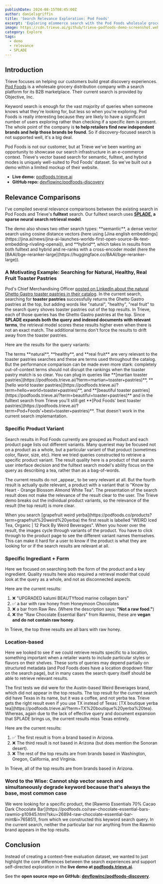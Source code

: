 ```yaml
---
publishDate: 2024-08-15T08:45:00Z
author: danielsgriffin
title: 'Search Relevance Exploration: Pod Foods'
excerpt: 'Exploring eCommerce search with the Pod Foods wholesale grocery distribution catalog.'
image: https://cdn.trieve.ai/github/trieve-podfoods-demo-screenshot.webp
category: Explore
tags:
  - demo
  - relevance
  - SPLADE
---
```



## Introduction

Trieve focuses on helping our customers build great discovery experiences. [Pod Foods](https://podfoods.co/) is a wholesale grocery distribution company with a search platform for its B2B marketplace. Their current search is provided by Objective, Inc.

Keyword search is enough for the vast majority of queries when someone knows what they're looking for, but less so when you're exploring. Pod Foods is really interesting because they are likely to have a significant number of users exploring rather than checking if a specific item is present. The whole point of the company is **to help retailers find new independent brands and help those brands be found**. So if discovery-focused search is not supported well, it's a big deal.

Pod Foods is not our customer, but at Trieve we've been wanting an opportunity to showcase our search infrastructure in an e-commerce context. Trieve's vector based search for semantic, fulltext, and hybrid modes is uniquely well-suited to Pod Foods' dataset. So we've built out a demo within a limited mockup of their website.

- **Live demo:** [podfoods.trieve.ai](https://podfoods.trieve.ai)
- **GitHub repo:** [devflowinc/podfoods-discovery](https://github.com/devflowinc/podfoods-discovery)

## Relevance Comparisons

I've compiled several relevance comparisons between the existing search in Pod Foods and Trieve's **fulltext** search. Our fulltext search uses **[SPLADE](https://github.com/naver/splade), a sparse neural search retrieval model**.

<TextBox>
The demo also shows two other search types: **semantic**, a dense vector search using cosine distance vectors (here using [Jina english embeddings](https://jina.ai/news/jina-ai-launches-worlds-first-open-source-8k-text-embedding-rivaling-openai)), and **hybrid**, which takes in results from both fulltext and hybrid and re-ranks with a cross-encoder model (here the [BAAI/bge-reranker-large](https://huggingface.co/BAAI/bge-reranker-large)).
</TextBox>

### A Motivating Example: Searching for Natural, Healthy, Real Fruit Toaster Pastries

Pod's Chief Merchandising Officer [posted on LinkedIn about the natural Ghetto Gastro toaster pastries in their catalog](https://www.linkedin.com/posts/peter-gialantzis-a14a1b88_cpg-naturalfoods-garbage-activity-7221838546095992832-Gxd0?utm_source=share&utm_medium=member_desktop). In the current search, searching for **toaster pastries** successfully returns the Ghetto Gastro pastries at the top, but adding words like "natural", "healthy", "real fruit" to the search query shoves toaster pastries out of the top results. In Trieve, each of those queries has the Ghetto Gastro pastries at the top. Since **SPLADE expands both the query and indexed documents with relevant terms**, the retrieval model scores these results higher even when there is not an exact match. The additional terms don't force the results to drift away from the toaster pastries. 

<QueryDiscussion query="toaster pastries">
</QueryDiscussion>

<ImageComparison
  query="toaster pastries"
  size="large"
  leftImageSrc="https://trieve.b-cdn.net/blog/podfoods-relevance-blog/podfoods-objective_toaster_pastries_2024_08_06.png"
  rightImageSrc="https://trieve.b-cdn.net/blog/podfoods-relevance-blog/podfoods-trieve_toaster_pastries_2024_08_06.png"
  leftImageAlt="podfoods-objective_toaster_pastries_2024_08_06"
  rightImageAlt="podfoods-trieve_toaster_pastries_2024_08_06"
  leftCaption="Current"
  rightCaption="Trieve"
  leftLink="https://podfoods.co/products?term=toaster%20pastries"
  rightLink="https://podfoods.trieve.ai/?term=toaster%20pastries"
/>

<span>Here are the results for the query variants:</span>

<QueryDiscussion query="healthy toaster pastries">
</QueryDiscussion>

<ImageComparison
  query="healthy toaster pastries"
  size="medium"
  leftImageSrc="https://trieve.b-cdn.net/blog/podfoods-relevance-blog/podfoods-objective_healthy_toaster_pastries_2024_08_06.png"
  rightImageSrc="https://trieve.b-cdn.net/blog/podfoods-relevance-blog/podfoods-trieve_healthy_toaster_pastries_2024_08_06.png"
  leftImageAlt="podfoods-objective_healthy_toaster_pastries_2024_08_06"
  rightImageAlt="podfoods-trieve_healthy_toaster_pastries_2024_08_06"
  leftCaption="Current"
  rightCaption="Trieve"
  leftLink="https://podfoods.co/products?term=healthy%20toaster%20pastries"
  rightLink="https://podfoods.trieve.ai/?term=healthy%20toaster%20pastries"
/>

<QueryDiscussion query="natural toaster pastries">
</QueryDiscussion>

<ImageComparison
  query="natural toaster pastries"
  size="medium"
  leftImageSrc="https://trieve.b-cdn.net/blog/podfoods-relevance-blog/podfoods-objective_natural_toaster_pastries_2024_08_06.png"
  rightImageSrc="https://trieve.b-cdn.net/blog/podfoods-relevance-blog/podfoods-trieve_natural_toaster_pastries_2024_08_06.png"
  leftImageAlt="podfoods-objective_natural_toaster_pastries_2024_08_06"
  rightImageAlt="podfoods-trieve_natural_toaster_pastries_2024_08_06"
  leftCaption="Current"
  rightCaption="Trieve"
  leftLink="https://podfoods.co/products?term=natural%20toaster%20pastries"
  rightLink="https://podfoods.trieve.ai/?term=natural%20toaster%20pastries"
/>

<QueryDiscussion query="real fruit toaster pastries">
</QueryDiscussion>

<ImageComparison
  query="real fruit toaster pastries"
  size="medium"
  leftImageSrc="https://trieve.b-cdn.net/blog/podfoods-relevance-blog/podfoods-objective_real_fruit_toaster_pastries_2024_08_06.png"
  rightImageSrc="https://trieve.b-cdn.net/blog/podfoods-relevance-blog/podfoods-trieve_real_fruit_toaster_pastries_2024_08_06.png"
  leftImageAlt="podfoods-objective_real_fruit_toaster_pastries_2024_08_06"
  rightImageAlt="podfoods-trieve_real_fruit_toaster_pastries_2024_08_06"
  leftCaption="Current"
  rightCaption="Trieve"
  leftLink="https://podfoods.co/products?term=real%20fruit%20toaster%20pastries"
  rightLink="https://podfoods.trieve.ai/?term=real%20fruit%20toaster%20pastries"
/>

 <TextBox>
  The terms **natural**, **healthy**, and **real fruit** are very relevant to the toaster pastries searches and these are terms used throughout the catalog. But the performance comparison can be made even more stark: completely out-of-context terms should not disrupt the rankings when the toaster pastry match is so clear. You can plug in queries like **[martian toaster pastries](https://podfoods.trieve.ai/?term=martian+toaster+pastries)**, **[hello world toaster pastries](https://podfoods.trieve.ai/?term=hello+world+toaster+pastries)**, and **[beautiful toaster pastries](https://podfoods.trieve.ai/?term=beautiful+toaster+pastries)** and in the fulltext search from Trieve you'll still get **[Pod Foods' best toaster pastries](https://podfoods.trieve.ai/?term=Pod+Foods'+best+toaster+pastries)**. That doesn't work in the current search implemantation.
 </TextBox>

### Specific Product Variant

Search results in Pod Foods currently are grouped as Product and each product page lists out different variants. Many queriest may be focused not on a product as a whole, but a particular variant of that product (sometimes color, flavor, size, etc). Here we tried queries constructed to retrieve a specific product variant. The result quality here is a product of that search user interface decision and the fulltext search model's ability focus on the query as describing a tea, rather than as a bag-of-words.

<QueryDiscussion query="Orange Blossom Almond tea">
  The current results do not _appear_ to be very relevant at all. But the fourth result is actually quite relevant, a product with a variant that is "Know by Heart - Orange Blossom Almond White Tea". The presentation of the search result does not make the relevance of the result clear to the user. The Trieve demo breaks out the individual product variants, so the relevance of the result (the top result) is more clear.
</QueryDiscussion>

<ImageComparison
  query="Orange Blossom Almond tea"
  size="large"
  leftImageSrc="https://trieve.b-cdn.net/blog/podfoods-relevance-blog/podfoods-objective_Orange_Blossom_Almond_tea_2024_08_06.png"
  rightImageSrc="https://trieve.b-cdn.net/blog/podfoods-relevance-blog/podfoods-trieve_Orange_Blossom_Almond_tea_2024_08_06.png"
  leftImageAlt="podfoods-objective_Orange_Blossom_Almond_tea_2024_08_06"
  rightImageAlt="podfoods-trieve_Orange_Blossom_Almond_tea_2024_08_06"
  leftCaption="Current"
  rightCaption="Trieve"
  leftLink="https://podfoods.co/products?term=Orange%20Blossom%20Almond%20tea"
  rightLink="https://podfoods.trieve.ai/?term=Orange%20Blossom%20Almond%20tea"
/>


<QueryDiscussion query="grapefruit weird yerba">
  When you search [grapefruit weird yerba](https://podfoods.co/products?term=grapefruit%20weird%20yerba) the first result is labelled "WEIRD Iced Tea, Organic | 12 Pack By Weird Beverages". When you hover over the result, the images cycle through variants of the product. You have to click through to the product page to see the different variant names themselves. This can make it hard for a user to know if the product is what they are looking for or if the search results are relevant at all.
</QueryDiscussion>

<ImageComparison
  query="grapefruit weird yerba"
  size="large"
  leftImageSrc="https://trieve.b-cdn.net/blog/podfoods-relevance-blog/podfoods-objective_grapefruit_weird_yerba_2024_08_06.png"
  rightImageSrc="https://trieve.b-cdn.net/blog/podfoods-relevance-blog/podfoods-trieve_grapefruit_weird_yerba_2024_08_06.png"
  leftImageAlt="podfoods-objective_grapefruit_weird_yerba_2024_08_06"
  rightImageAlt="podfoods-trieve_grapefruit_weird_yerba_2024_08_06"
  leftCaption="Current"
  rightCaption="Trieve"
  leftLink="https://podfoods.co/products?term=grapefruit%20weird%20yerba"
  rightLink="https://podfoods.trieve.ai/?term=grapefruit%20weird%20yerba"
/>

### Specific Ingrediant + Form

Here we focused on searching both the form of the product and a key ingredient. Quality results here also required a retrieval model that could look at the query as a whole, and not as disconnected aspects.

<QueryDiscussion query="raw honey bars">
Here are the current results:

1. ❌ "UPGRADED kalumi BEAUTYfood marine collagen bars"
2. ✅ a bar with raw honey from Honeymoon Chocolates
3. ❌ a bar from Raw Rev. (Where the description says: **"Not a raw food."**)
4. ❌ the "Raw Chocolate Essential Bars" from Rawmio, these are **vegan and do not contain raw honey**.

In Trieve, the top three results are all bars with raw honey.
</QueryDiscussion>

<ImageComparison
  query="raw honey bars"
  size="large"
  leftImageSrc="https://trieve.b-cdn.net/blog/podfoods-relevance-blog/podfoods-objective_raw_honey_bars_2024_08_06.png"
  rightImageSrc="https://trieve.b-cdn.net/blog/podfoods-relevance-blog/podfoods-trieve_raw_honey_bars_2024_08_06.png"
  leftImageAlt="podfoods-objective_raw_honey_bars_2024_08_06"
  rightImageAlt="podfoods-trieve_raw_honey_bars_2024_08_06"
  leftCaption="Current"
  rightCaption="Trieve"
  leftLink="https://podfoods.co/products?term=raw%20honey%20bars"
  rightLink="https://podfoods.trieve.ai/?term=raw%20honey%20bars"
/>

### Location-based

Here we looked to see if we could retrieve results specific to a location, something important when a retailer wants to include particular styles or flavors on their shelves. These sorts of queries may depend partially on structured metadata (and Pod Foods does have a location dropdown filter on the search page), but in many cases the search query itself should be able to retrieve relevant results.

<QueryDiscussion query="Texas boutique yerba tea">
  The first tests we did were for the Austin-based Weird Beverages brand, which
  did not appear in the top results. The top result for the current search did
  have Texas in its name, but it was a coffee, and not yerba tea. Trieve gets
  the right result even if you use TX instead of Texas: [TX boutique yerba
  tea](https://podfoods.trieve.ai/?term=TX%20boutique%20yerba%20tea). Whereas,
  again due to the lack of effective query and document expansion that SPLADE
  brings us, the current results miss Texas entirely.
</QueryDiscussion>

<ImageComparison
  query="Texas boutique yerba tea"
  size="large"
  leftImageSrc="https://trieve.b-cdn.net/blog/podfoods-relevance-blog/podfoods-objective_Texas_boutique_yerba_tea_2024_08_14.png"
  rightImageSrc="https://trieve.b-cdn.net/blog/podfoods-relevance-blog/podfoods-trieve_Texas_boutique_yerba_tea_2024_08_14.png"
  leftImageAlt="podfoods-objective_Texas_boutique_tea_yerba_2024_08_13"
  rightImageAlt="podfoods-trieve_Texas_boutique_tea_yerba_2024_08_13"
  leftCaption="Current"
  rightCaption="Trieve"
  leftLink="https://podfoods.co/products?term=Texas%20boutique%20yerba%20tea"
  rightLink="https://podfoods.trieve.ai/?term=Texas%20boutique%20yerba%20tea"
/>


<QueryDiscussion query="Arizona">
Here are the current results:

1. ✅ The first result is from a brand based in Arizona.
2. ❌ The third result is not based in Arizona (but does mention the Sonoran desert).
3. ❌ The rest of the top results are from brands based in Washington, Oregon, California, and Virginia.

In Trieve, all of the top results are from brands based in Arizona.
</QueryDiscussion>

<ImageComparison
  query="Arizona"
  size="large"
  leftImageSrc="https://trieve.b-cdn.net/blog/podfoods-relevance-blog/podfoods-objective_Arizona_2024_08_06.png"
  rightImageSrc="https://trieve.b-cdn.net/blog/podfoods-relevance-blog/podfoods-trieve_Arizona_2024_08_06.png"
  leftImageAlt="podfoods-objective_Arizona_2024_08_06"
  rightImageAlt="podfoods-trieve_Arizona_2024_08_06"
  leftCaption="Current"
  rightCaption="Trieve"
  leftLink="https://podfoods.co/products?term=Arizona"
  rightLink="https://podfoods.trieve.ai/?term=Arizona"
/>

### Word to the Wise: Cannot ship vector search and simultaneously degrade keyword because that's always the base, most common case
<QueryDiscussion query="organic fair-trade cacao Peru coconut sugar raw cacao butter dark chocolate">
  We were looking for a specific product, the [Rawmio Essentials 70% Cacao Dark
  Chocolate Bar](https://podfoods.co/raw-chocolate-essential-bars-rawmio-p10945.html?sku=26894-raw-chocolate-essential-bar-mint&i=765851),
  from which we constructed this keyword search query. In the current search,
  neither the particular bar nor anything from the Rawmio brand appears in the
  top results.
</QueryDiscussion>

<ImageComparison
  query="organic fair-trade cacao Peru coconut sugar raw cacao butter dark chocolate"
  size="large"
  leftImageSrc="https://trieve.b-cdn.net/blog/podfoods-relevance-blog/podfoods-objective_organic_fair-trade_cacao_Peru_coconut_sugar_raw_cacao_butter_dark_chocolate_2024_08_06.png"
  rightImageSrc="https://trieve.b-cdn.net/blog/podfoods-relevance-blog/podfoods-trieve_organic_fair-trade_cacao_Peru_coconut_sugar_raw_cacao_butter_dark_chocolate_2024_08_06.png"
  leftImageAlt="podfoods-objective_organic_fair-trade_cacao_Peru_coconut_sugar_raw_cacao_butter_dark_chocolate_2024_08_06"
  rightImageAlt="podfoods-trieve_organic_fair-trade_cacao_Peru_coconut_sugar_raw_cacao_butter_dark_chocolate_2024_08_06"
  leftCaption="Current"
  rightCaption="Trieve"
  leftLink="https://podfoods.co/products?term=organic%20fair-trade%20cacao%20Peru%20coconut%20sugar%20raw%20cacao%20butter%20dark%20chocolate"
  rightLink="https://podfoods.trieve.ai/?term=organic%20fair-trade%20cacao%20Peru%20coconut%20sugar%20raw%20cacao%20butter%20dark%20chocolate"
/>

## Conclusion

Instead of creating a context-free evaluation dataset, we wanted to just highlight the core differences between the search experiences and support self-directed exploration in the **live demo at [podfoods.trieve.ai](https://podfoods.trieve.ai)**.

See the **open source repo on GitHub: [devflowinc/podfoods-discovery](https://github.com/devflowinc/podfoods-discovery)**.
